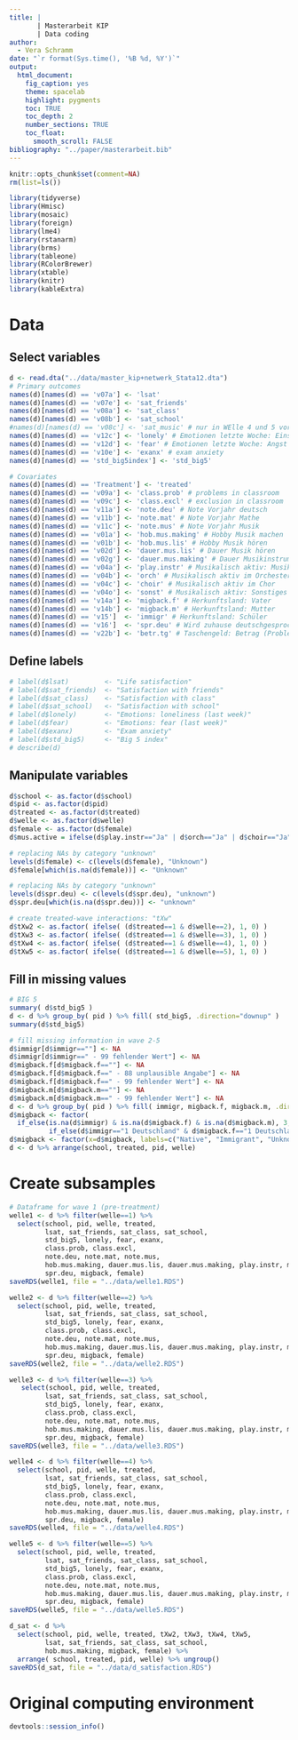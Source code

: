 ```yaml
---
title: | 
       | Masterarbeit KIP
       | Data coding
author: 
  - Vera Schramm
date: "`r format(Sys.time(), '%B %d, %Y')`"
output:
  html_document:
    fig_caption: yes
    theme: spacelab 
    highlight: pygments
    toc: TRUE
    toc_depth: 2
    number_sections: TRUE
    toc_float:
      smooth_scroll: FALSE
bibliography: "../paper/masterarbeit.bib"
---
```


```r
knitr::opts_chunk$set(comment=NA)
rm(list=ls())
```
```r
library(tidyverse)
library(Hmisc)
library(mosaic)
library(foreign)
library(lme4)
library(rstanarm)
library(brms)
library(tableone)
library(RColorBrewer)
library(xtable)
library(knitr)
library(kableExtra)
```

# Data

## Select variables

```r
d <- read.dta("../data/master_kip+netwerk_Stata12.dta")
# Primary outcomes
names(d)[names(d) == 'v07a'] <- 'lsat'
names(d)[names(d) == 'v07e'] <- 'sat_friends'
names(d)[names(d) == 'v08a'] <- 'sat_class'
names(d)[names(d) == 'v08b'] <- 'sat_school'
#names(d)[names(d) == 'v08c'] <- 'sat_music' # nur in WElle 4 und 5 vorhanden
names(d)[names(d) == 'v12c'] <- 'lonely' # Emotionen letzte Woche: Einsamkeit
names(d)[names(d) == 'v12d'] <- 'fear' # Emotionen letzte Woche: Angst
names(d)[names(d) == 'v10e'] <- 'exanx' # exam anxiety
names(d)[names(d) == 'std_big5index'] <- 'std_big5' 

# Covariates
names(d)[names(d) == 'Treatment'] <- 'treated'
names(d)[names(d) == 'v09a'] <- 'class.prob' # problems in classroom
names(d)[names(d) == 'v09c'] <- 'class.excl' # exclusion in classroom
names(d)[names(d) == 'v11a'] <- 'note.deu' # Note Vorjahr deutsch
names(d)[names(d) == 'v11b'] <- 'note.mat' # Note Vorjahr Mathe
names(d)[names(d) == 'v11c'] <- 'note.mus' # Note Vorjahr Musik
names(d)[names(d) == 'v01a'] <- 'hob.mus.making' # Hobby Musik machen
names(d)[names(d) == 'v01b'] <- 'hob.mus.lis' # Hobby Musik hören
names(d)[names(d) == 'v02d'] <- 'dauer.mus.lis' # Dauer Musik hören
names(d)[names(d) == 'v02g'] <- 'dauer.mus.making' # Dauer Musikinstrument spielen
names(d)[names(d) == 'v04a'] <- 'play.instr' # Musikalisch aktiv: Musikinsrument
names(d)[names(d) == 'v04b'] <- 'orch' # Musikalisch aktiv im Orchester
names(d)[names(d) == 'v04c'] <- 'choir' # Musikalisch aktiv im Chor
names(d)[names(d) == 'v04o'] <- 'sonst' # Musikalisch aktiv: Sonstiges
names(d)[names(d) == 'v14a'] <- 'migback.f' # Herkunftsland: Vater
names(d)[names(d) == 'v14b'] <- 'migback.m' # Herkunftsland: Mutter
names(d)[names(d) == 'v15']  <- 'immigr' # Herkunftsland: Schüler
names(d)[names(d) == 'v16']  <- 'spr.deu' # Wird zuhause deutschgesprochen? 1 - "überwiegend deutsch", 2 - "überwiegend andere Sprache", 3 - "teils-teils, "unknown" - "Keine Angabe"
names(d)[names(d) == 'v22b'] <- 'betr.tg' # Taschengeld: Betrag (Problem: Nicht sicher, ob hier Variable v22a (Tschengeld: Rythmus) bereits berücksichtigt wurde
```

## Define labels

```r
# label(d$lsat)         <- "Life satisfaction"
# label(d$sat_friends)  <- "Satisfaction with friends"
# label(d$sat_class)    <- "Satisfaction with class"
# label(d$sat_school)   <- "Satisfaction with school"
# label(d$lonely)       <- "Emotions: loneliness (last week)"
# label(d$fear)         <- "Emotions: fear (last week)"
# label(d$exanx)        <- "Exam anxiety"
# label(d$std_big5)     <- "Big 5 index"
# describe(d)
```


## Manipulate variables

```r
d$school <- as.factor(d$school)
d$pid <- as.factor(d$pid)
d$treated <- as.factor(d$treated)
d$welle <- as.factor(d$welle)
d$female <- as.factor(d$female)
d$mus.active = ifelse(d$play.instr=="Ja" | d$orch=="Ja" | d$choir=="Ja", 1, 0) 

# replacing NAs by category "unknown"
levels(d$female) <- c(levels(d$female), "Unknown")
d$female[which(is.na(d$female))] <- "Unknown"

# replacing NAs by category "unknown"
levels(d$spr.deu) <- c(levels(d$spr.deu), "unknown")
d$spr.deu[which(is.na(d$spr.deu))] <- "unknown"

# create treated-wave interactions: "tXw"
d$tXw2 <- as.factor( ifelse( (d$treated==1 & d$welle==2), 1, 0) )
d$tXw3 <- as.factor( ifelse( (d$treated==1 & d$welle==3), 1, 0) )
d$tXw4 <- as.factor( ifelse( (d$treated==1 & d$welle==4), 1, 0) )
d$tXw5 <- as.factor( ifelse( (d$treated==1 & d$welle==5), 1, 0) )
```

## Fill in missing values

```r
# BIG 5
summary( d$std_big5 )
d <- d %>% group_by( pid ) %>% fill( std_big5, .direction="downup" )
summary(d$std_big5)

# fill missing information in wave 2-5
d$immigr[d$immigr==""] <- NA
d$immigr[d$immigr==" - 99 fehlender Wert"] <- NA
d$migback.f[d$migback.f==""] <- NA
d$migback.f[d$migback.f==" - 88 unplausible Angabe"] <- NA
d$migback.f[d$migback.f==" - 99 fehlender Wert"] <- NA
d$migback.m[d$migback.m==""] <- NA
d$migback.m[d$migback.m==" - 99 fehlender Wert"] <- NA
d <- d %>% group_by( pid ) %>% fill( immigr, migback.f, migback.m, .direction="down" )
d$migback <- factor( 
  if_else(is.na(d$immigr) & is.na(d$migback.f) & is.na(d$migback.m), 3, 
          if_else(d$immigr=="1 Deutschland" & d$migback.f=="1 Deutschland" & d$migback.m=="1 Deutschland", 1, 2)))
d$migback <- factor(x=d$migback, labels=c("Native", "Immigrant", "Unknown"))
d <- d %>% arrange(school, treated, pid, welle)
```

# Create subsamples

```r
# Dataframe for wave 1 (pre-treatment)
welle1 <- d %>% filter(welle==1) %>% 
  select(school, pid, welle, treated,
         lsat, sat_friends, sat_class, sat_school,
         std_big5, lonely, fear, exanx,
         class.prob, class.excl, 
         note.deu, note.mat, note.mus, 
         hob.mus.making, dauer.mus.lis, dauer.mus.making, play.instr, mus.active,
         spr.deu, migback, female)
saveRDS(welle1, file = "../data/welle1.RDS")

welle2 <- d %>% filter(welle==2) %>% 
  select(school, pid, welle, treated,
         lsat, sat_friends, sat_class, sat_school,
         std_big5, lonely, fear, exanx,
         class.prob, class.excl, 
         note.deu, note.mat, note.mus, 
         hob.mus.making, dauer.mus.lis, dauer.mus.making, play.instr, mus.active,
         spr.deu, migback, female)
saveRDS(welle2, file = "../data/welle2.RDS")

welle3 <- d %>% filter(welle==3) %>% 
   select(school, pid, welle, treated,
         lsat, sat_friends, sat_class, sat_school,
         std_big5, lonely, fear, exanx,
         class.prob, class.excl, 
         note.deu, note.mat, note.mus, 
         hob.mus.making, dauer.mus.lis, dauer.mus.making, play.instr, mus.active,
         spr.deu, migback, female)
saveRDS(welle3, file = "../data/welle3.RDS")

welle4 <- d %>% filter(welle==4) %>% 
  select(school, pid, welle, treated,
         lsat, sat_friends, sat_class, sat_school,
         std_big5, lonely, fear, exanx,
         class.prob, class.excl, 
         note.deu, note.mat, note.mus, 
         hob.mus.making, dauer.mus.lis, dauer.mus.making, play.instr, mus.active,
         spr.deu, migback, female)
saveRDS(welle4, file = "../data/welle4.RDS")

welle5 <- d %>% filter(welle==5) %>% 
  select(school, pid, welle, treated,
         lsat, sat_friends, sat_class, sat_school,
         std_big5, lonely, fear, exanx,
         class.prob, class.excl, 
         note.deu, note.mat, note.mus, 
         hob.mus.making, dauer.mus.lis, dauer.mus.making, play.instr, mus.active,
         spr.deu, migback, female)
saveRDS(welle5, file = "../data/welle5.RDS")
```

```r
d_sat <- d %>% 
  select(school, pid, welle, treated, tXw2, tXw3, tXw4, tXw5, 
         lsat, sat_friends, sat_class, sat_school,
         hob.mus.making, migback, female) %>% 
  arrange( school, treated, pid, welle) %>% ungroup()
saveRDS(d_sat, file = "../data/d_satisfaction.RDS")
```

# Original computing environment

```r
devtools::session_info()
```

